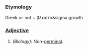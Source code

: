 ===Etymology===
Greek &alpha;- not + &beta;&lambda;&alpha;&sigma;&tau;&omicron;&sigma growth
===[[Adjective]]===
#''(Biology):'' Non-[[germinal]].